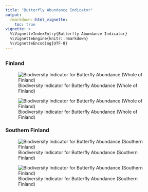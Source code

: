 ```yaml
---
title: "Butterfly Abundance Indicator"
output: 
  rmarkdown::html_vignette:
    toc: true
vignette: >
  %\VignetteIndexEntry{Butterfly Abundance Indicator}
  %\VignetteEngine{knitr::rmarkdown}
  %\VignetteEncoding{UTF-8}
---
```


## {.tabset .tabset-fade .tabset-pills}

### Finland

::: {.pkgdown-release}
![Biodiversity Indicator for Butterfly Abundance (Whole of Finland)
](https://indicators.laji.fi/svg/bfoa?fontsize=16&scale=60 "Butterfly Abundance (Whole of Finland)")
:::

::: {.pkgdown-devel}
![Biodiversity Indicator for Butterfly Abundance (Whole of Finland)
](https://indicators-dev.laji.fi/svg/bfoa?fontsize=16&scale=60 "Butterfly Abundance (Whole of Finland)")
:::

### Southern Finland

::: {.pkgdown-release}
![Biodiversity Indicator for Butterfly Abundance (Southern Finland)
](https://indicators.laji.fi/svg/bfoa?region=south&fontsize=16&scale=60 "Butterfly Abundance (Southern Finland)")
:::

::: {.pkgdown-devel}
![Biodiversity Indicator for Butterfly Abundance (Southern Finland)
](https://indicators-dev.laji.fi/svg/bfoa?region=south&fontsize=16&scale=60 "Butterfly Abundance (Southern Finland)")
:::
